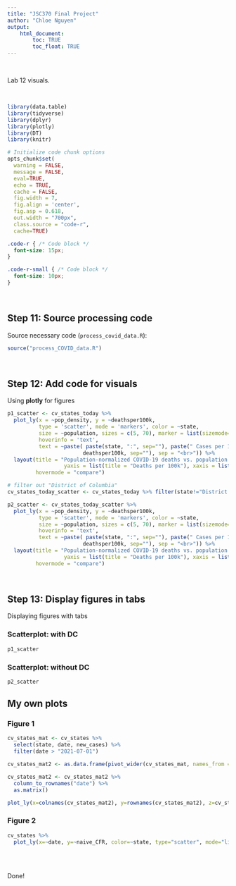 ```yaml
---
title: "JSC370 Final Project"
author: "Chloe Nguyen"
output: 
    html_document:
        toc: TRUE
        toc_float: TRUE
---
```


<br>

Lab 12 visuals.

<br>

```r

library(data.table)
library(tidyverse)
library(dplyr)
library(plotly)
library(DT)
library(knitr)

# Initialize code chunk options
opts_chunk$set(
  warning = FALSE,
  message = FALSE,
  eval=TRUE,
  echo = TRUE,
  cache = FALSE,
  fig.width = 7, 
  fig.align = 'center',
  fig.asp = 0.618,
  out.width = "700px",
  class.source = "code-r",
  cache=TRUE)
```

```css
.code-r { /* Code block */
  font-size: 15px;
}

.code-r-small { /* Code block */
  font-size: 10px;
}
```

<br>

## Step 11: Source processing code

Source necessary code (`process_covid_data.R`):

```r
source("process_COVID_data.R")
```

<br>

## Step 12: Add code for visuals

Using **plotly** for figures

```r

p1_scatter <- cv_states_today %>% 
  plot_ly(x = ~pop_density, y = ~deathsper100k,
          type = 'scatter', mode = 'markers', color = ~state,
          size = ~population, sizes = c(5, 70), marker = list(sizemode='diameter', opacity=0.5),
          hoverinfo = 'text',
          text = ~paste( paste(state, ":", sep=""), paste(" Cases per 100k: ", per100k, sep="") , paste(" Deaths per 100k: ",
                        deathsper100k, sep=""), sep = "<br>")) %>%
  layout(title = "Population-normalized COVID-19 deaths vs. population density",
                  yaxis = list(title = "Deaths per 100k"), xaxis = list(title = "Population Density"),
         hovermode = "compare")

# filter out "District of Columbia"
cv_states_today_scatter <- cv_states_today %>% filter(state!="District of Columbia")

p2_scatter <- cv_states_today_scatter %>% 
  plot_ly(x = ~pop_density, y = ~deathsper100k,
          type = 'scatter', mode = 'markers', color = ~state,
          size = ~population, sizes = c(5, 70), marker = list(sizemode='diameter', opacity=0.5),
          hoverinfo = 'text',
          text = ~paste( paste(state, ":", sep=""), paste(" Cases per 100k: ", per100k, sep="") , paste(" Deaths per 100k: ",
                        deathsper100k, sep=""), sep = "<br>")) %>%
  layout(title = "Population-normalized COVID-19 deaths vs. population density",
                  yaxis = list(title = "Deaths per 100k"), xaxis = list(title = "Population Density"),
         hovermode = "compare")
```

<br>

## Step 13: Display figures in tabs {.tabset}

Displaying figures with tabs

### Scatterplot: with DC

```r
p1_scatter
```

### Scatterplot: without DC

```r
p2_scatter
```

## My own plots {.tabset}

### Figure 1

```r

cv_states_mat <- cv_states %>%
  select(state, date, new_cases) %>%
  filter(date > "2021-07-01")

cv_states_mat2 <- as.data.frame(pivot_wider(cv_states_mat, names_from = state, values_from=new_cases))

cv_states_mat2 <- cv_states_mat2 %>%
  column_to_rownames("date") %>%
  as.matrix()

plot_ly(x=colnames(cv_states_mat2), y=rownames(cv_states_mat2), z=cv_states_mat2, type="heatmap")
```


### Figure 2

```r

cv_states %>%
  plot_ly(x=~date, y=~naive_CFR, color=~state, type="scatter", mode="lines")

```

## {-}

<br>

Done!

<br>
<br>